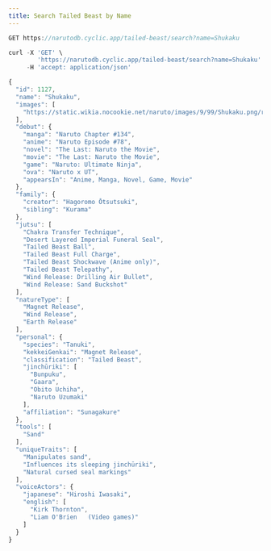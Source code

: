 ```yaml
---
title: Search Tailed Beast by Name
---
```


```js
GET https://narutodb.cyclic.app/tailed-beast/search?name=Shukaku
```

```js
curl -X 'GET' \
        'https://narutodb.cyclic.app/tailed-beast/search?name=Shukaku' \
     -H 'accept: application/json'
```

```js
{
  "id": 1127,
  "name": "Shukaku",
  "images": [
    "https://static.wikia.nocookie.net/naruto/images/9/99/Shukaku.png/revision/latest/scale-to-width-down/300?cb=20140916210030"
  ],
  "debut": {
    "manga": "Naruto Chapter #134",
    "anime": "Naruto Episode #78",
    "novel": "The Last: Naruto the Movie",
    "movie": "The Last: Naruto the Movie",
    "game": "Naruto: Ultimate Ninja",
    "ova": "Naruto x UT",
    "appearsIn": "Anime, Manga, Novel, Game, Movie"
  },
  "family": {
    "creator": "Hagoromo Ōtsutsuki",
    "sibling": "Kurama"
  },
  "jutsu": [
    "Chakra Transfer Technique",
    "Desert Layered Imperial Funeral Seal",
    "Tailed Beast Ball",
    "Tailed Beast Full Charge",
    "Tailed Beast Shockwave (Anime only)",
    "Tailed Beast Telepathy",
    "Wind Release: Drilling Air Bullet",
    "Wind Release: Sand Buckshot"
  ],
  "natureType": [
    "Magnet Release",
    "Wind Release",
    "Earth Release"
  ],
  "personal": {
    "species": "Tanuki",
    "kekkeiGenkai": "Magnet Release",
    "classification": "Tailed Beast",
    "jinchūriki": [
      "Bunpuku",
      "Gaara",
      "Obito Uchiha",
      "Naruto Uzumaki"
    ],
    "affiliation": "Sunagakure"
  },
  "tools": [
    "Sand"
  ],
  "uniqueTraits": [
    "Manipulates sand",
    "Influences its sleeping jinchūriki",
    "Natural cursed seal markings"
  ],
  "voiceActors": {
    "japanese": "Hiroshi Iwasaki",
    "english": [
      "Kirk Thornton",
      "Liam O'Brien   (Video games)"
    ]
  }
}
```
